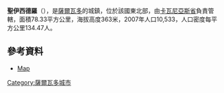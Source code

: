 {{expand|time=2015-04-20T16:49:34+00:00}}
{{refimprove|time=2015-04-20T16:49:34+00:00}}
{{Coord|13|50|N|88|43|W|display=title}}

'''聖伊西德羅'''（{{lang-es|San Isidro}}），是[[薩爾瓦多|薩爾瓦多]]的城鎮，位於該國東北部，由[[卡瓦尼亞斯省|卡瓦尼亞斯省]]負責管轄，面積78.33平方公里，海拔高度363米，2007年人口10,533，人口密度每平方公里134.47人。

==參考資料==
*[https://web.archive.org/web/20120425031613/http://www.guanaquin.com/mipais/mapas/cabanas.pdf Map]

{{ElSalvador-geo-stub}}
[[Category:薩爾瓦多城市|Category:薩爾瓦多城市]]